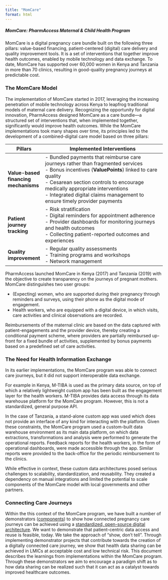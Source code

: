 ```yaml
---
title: "MomCare"
format: html
---
```


##### MomCare: PharmAccess Maternal & Child Health Program

MomCare is a digital pregnancy care bundle built on the following three pillars:  value-based financing, patient-centered (digital) care delivery and quality improvement tools. It is a set of interventions that together improve health outcomes, enabled by mobile technology and data exchange. To date, MomCare has supported over 60,000 women in Kenya and Tanzania in more than 70 clinics, resulting in good-quality pregnancy journeys at predictable cost. 

### The MomCare Model

The implementation of MomCare started in 2017, leveraging the increasing penetration of mobile technology across Kenya to leapfrog traditional models of maternal care delivery. Recognizing the opportunity for digital innovation, PharmAccess designed MomCare as a care bundle—a structured set of interventions that, when implemented together, significantly would improve health outcomes. While the MomCare implementations took many shapes over time, its principles led to the development of a combined-digital care model based on three pillars:

| **Pillars**                     | **Implemented Interventions**                                                                                                                                                   |
|--------------------------------|----------------------------------------------------------------------------------------------------------------------------------------------------------------------------------|
| **Value-based financing mechanisms** | - Bundled payments that reimburse care journeys rather than fragmented services  <br> - Bonus incentives (**ValuePoints**) linked to care quality  <br> - Cesarean section controls to encourage medically appropriate interventions  <br> - Integrated digital claims management to ensure timely provider payments |
| **Patient journey tracking**   | - Risk stratification  <br> - Digital reminders for appointment adherence  <br> - Provider dashboards for monitoring journeys and health outcomes  <br> - Collecting patient-reported outcomes and experiences |
| **Quality improvement**        | - Regular quality assessments  <br> - Training programs and workshops  <br> - Network management                                                                                 |

PharmAccess launched MomCare in Kenya (2017) and Tanzania (2019) with the objective to create transparency on the journeys of pregnant mothers. MomCare distinguishes two user groups: 

- (Expecting) women, who are supported during their pregnancy through reminders and surveys, using their phone as the digital mode of engagement. 
- Health workers, who are equipped with a digital device, in which visits, care activities and clinical observations are recorded. 

Reimbursements of the maternal clinic are based on the data captured with patient-engagements and the provider device, thereby creating a conditional payment scheme, where providers are partially reimbursed up-front for a fixed bundle of activities, supplemented by bonus payments based on a predefined set of care activities.

### The Need for Health Information Exchange
In its earlier implementations, the MomCare program was able to connect care journeys, but it did not support interoperable data exchange. 

For example in Kenya, M-TIBA is used as the primary data source, on top of which a relatively lightweight custom app has been built as the engagement layer for the health workers. M-TIBA provides data access through its data warehouse platform for the MomCare program. However, this is not a standardized, general purpose API. 

In the case of Tanzania, a stand-alone custom app was used which does not provide an interface of any kind for interacting with the platform. Given these constraints, the MomCare program used a custom-built data warehouse environment as its main data platform, on which data extractions, transformations and analysis were performed to generate the operational reports. Feedback reports for the health workers, in the form of operational dashboards, were made accessible through the app. Similar reports were provided to the back-office for the periodic reimbursement to the clinics.

While effective in context, these custom data architectures posed serious challenges to scalability, standardization, and reusability. They created a dependency on manual integrations and limited the potential to scale components of the MomCare model with local governments and other partners.

### Connecting Care Journeys
Within the this context of the MomCare program, we have built a number of demonstrators ([components](/#contents-of-the-connected-care-stack)) to show how connected pregnancy care journeys can be achieved using a [standardized, open-source digital architecture](docs/mamatoto/narrative/hie.html). We want to demonstrate that patient-centric data access and reuse is feasible, today. We take the approach of “show, don’t tell”. Through implementing demonstrator projects that contribute towards the creation of a digitally connected care journey, we show that health data sharing can be achieved in LMICs at acceptable cost and low technical risk. This document describes the learnings from implementations within the MomCare program. Through these demonstrators we aim to encourage a paradigm shift as to how data sharing can be realized such that it can act as a catalyst towards improved healthcare outcomes. 